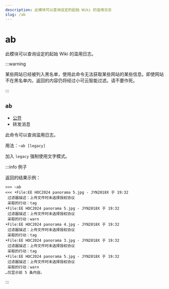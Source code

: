 ```yaml
---
description: 此模块可以查询设定的起始 Wiki 的滥用日志
slug: /ab
---
```


# ab

此模块可以查询设定的起始 Wiki 的滥用日志。

:::warning

某些网站已经被列入黑名单，使用此命令无法获取某些网站的某些信息。即使网站不在黑名单内，返回的内容仍将经过小可云智能过滤。请不要作死。

:::

## `ab`

-   [公开](/docs/permissions)
-   转发消息

此命令可以查询滥用日志。

用法：`~ab [legacy]`

加入 `legacy` 强制使用文字模式。

:::info 例子

返回的结果示例：

```
>>> ~ab
<<< •File:EE HOC2024 panorama 5.jpg - JYN2018X 于 19:32
 过滤器描述：上传文件时未选择授权协议
 采取的行动：tag
•File:EE HOC2024 panorama 5.jpg - JYN2018X 于 19:32
 过滤器描述：上传文件时未选择授权协议
 采取的行动：warn
•File:EE HOC2024 panorama 4.jpg - JYN2018X 于 19:32
 过滤器描述：上传文件时未选择授权协议
 采取的行动：tag
•File:EE HOC2024 panorama 3.jpg - JYN2018X 于 19:32
 过滤器描述：上传文件时未选择授权协议
 采取的行动：tag
•File:EE HOC2024 panorama 5.jpg - JYN2018X 于 19:32
 过滤器描述：上传文件时未选择授权协议
 采取的行动：warn
…仅显示前 5 条内容。
```

:::
